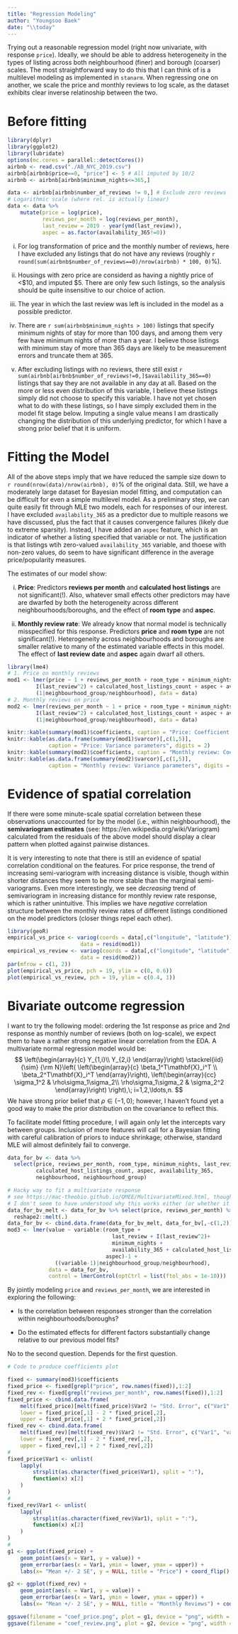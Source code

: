 ```yaml
---
title: "Regression Modeling"
author: "Youngsoo Baek"
date: "\\today"
---
```


Trying out a reasonable regression model (right now univariate, with response `price`). Ideally, we should be able to address heterogeneity in the types of listing across both neighbourhood (finer) and borough (coarser) scales. The most straightforward way to do this that I can think of is a multilevel modeling as implemented in `stanarm`. When regressing one on another, we scale the price and monthly reviews to log scale, as the dataset exhibits clear inverse relatinoship between the two.

# Before fitting

```r
library(dplyr)
library(ggplot2)
library(lubridate)
options(mc.cores = parallel::detectCores())
airbnb <- read.csv("./AB_NYC_2019.csv")
airbnb[airbnb$price==0, "price"] <- 5 # All imputed by 10/2
airbnb <- airbnb[airbnb$minimum_nights<=365,]

data <- airbnb[airbnb$number_of_reviews != 0,] # Exclude zero reviews
# Logarithmic scale (where rel. is actually linear)
data <- data %>% 
    mutate(price = log(price), 
           reviews_per_month = log(reviews_per_month),
           last_review = 2019 - year(ymd(last_review)),
           aspec = as.factor(availability_365!=0))
```


  i. For log transformation of price and the monthly number of reviews, here I have excluded any listings that do not have any reviews (roughly `r round(sum(airbnb$number_of_reviews==0)/nrow(airbnb) * 100, 0)`\%).
  
  ii. Housings with zero price are considerd as having a nightly price of <\$10, and imputed \$5. There are only few such listings, so the analysis should be quite insensitive to our choice of action.
  
  iii. The year in which the last review was left is included in the model as a possible predictor.
  
  iv. There are `r sum(airbnb$minimum_nights > 100)` listings that specify minimum nights of stay for more than 100 days, and among them very few have minimum nights of more than a year. I believe those listings with minimum stay of more than 365 days are likely to be measurement errors and truncate them at 365.
  
  v. After excluding listings with no reviews, there still exist `r sum(airbnb[airbnb$number_of_reviews!=0,]$availability_365==0)` listings that say they are not available in any day at all. Based on the more or less even distribution of this variable, I believe these listings simply did not choose to specify this variable. I have not yet chosen what to do with these listings, so I have simply excluded them in the model fit stage below. Imputing a single value means I am drastically changing the distribution of this underlying predictor, for which I have a strong prior belief that it is uniform.

# Fitting the  Model
All of the above steps imply that we have reduced the sample size down to `r round(nrow(data)/nrow(airbnb), 0)`\% of the original data. Still, we have a moderately large dataset for Bayesian model fitting, and computation can be difficult for even a simple multilevel model. As a preliminary step, we can quite easily fit through MLE two models, each for responses of our interest. I have excluded `availability_365` as a predictor due to multiple reasons we have discussed, plus the fact that it causes convergence failures (likely due to extreme sparsity). Instead, I have added an `aspec` feature, which is an indicator of whether a listing specified that variable or not. The justification is that listings wtih zero-valued `availability_365` variable, and thoese with non-zero values, do seem to have significant difference in the average price/popularity measures.

The estimates of our model show:

  i. **Price**: Predictors **reviews per month** and **calculated host listings** are not significant(!). Also, whatever small effects other predictors may have are dwarfed by both the heterogeneity across different neighbourhoods/boroughs, and the effect of **room type** and **aspec**. 
  
  ii. **Monthly review rate**: We already know that normal model is technically misspecified for this response. Predictors **price** and **room type** are not significant(!). Heterogeneity across neighbourhoods and boroughs are smaller relative to many of the estimated variable effects in this model. The effect of **last review date** and **aspec** again dwarf all others. 

```r
library(lme4)
# 1. Price on monthly reviews
mod1 <- lmer(price ~ 1 + reviews_per_month + room_type + minimum_nights + last_review + 
         I(last_review^2) + calculated_host_listings_count + aspec + availability_365 + 
         (1|neighbourhood_group/neighbourhood), data = data)
# 2. Monthly reviews on price
mod2 <- lmer(reviews_per_month ~ 1 + price + room_type + minimum_nights + last_review + 
         I(last_review^2) + calculated_host_listings_count + aspec + availability_365 + 
         (1|neighbourhood_group/neighbourhood), data = data)

knitr::kable(summary(mod1)$coefficients, caption = "Price: Coefficient estimates", digits = 2)
knitr::kable(as.data.frame(summary(mod1)$varcor)[,c(1,5)], 
             caption = "Price: Variance parameters", digits = 2)
knitr::kable(summary(mod2)$coefficients, caption = "Monthly review: Coefficient estiamtes", digits = 2)
knitr::kable(as.data.frame(summary(mod2)$varcor)[,c(1,5)], 
             caption = "Monthly review: Variance parameters", digits = 2)
```


# Evidence of spatial correlation
If there were some minute-scale spatial correlation between these observations unaccounted for by the model (i.e., within neighbourhood), the **semivariogram estimates** (see: https://en.wikipedia.org/wiki/Variogram) calculated from the residuals of the above model should display a clear pattern when plotted against pairwise distances. 

It is very interesting to note that there is still an evidence of spatial correlation conditional on the features. For price response, the trend of increasing semi-variogram with increasing distance is visible, though within shorter distances they seem to be more stable than the marginal semi-variograms. Even more interestingly, we see *decreasing* trend of semivariogram in increasing distance for monthly review rate response, which is rather unintuitive. This implies we have *negative* correlation structure between the monthly review rates of different listings conditioned on the model predictors (closer things repel each other).

```r
library(geoR)
empirical_vs_price <- variog(coords = data[,c("longitude", "latitude")],
                       data = resid(mod1))
empirical_vs_review <- variog(coords = data[,c("longitude", "latitude")],
                       data = resid(mod2))
par(mfrow = c(1, 2))
plot(empirical_vs_price, pch = 19, ylim = c(0, 0.6)) 
plot(empirical_vs_review, pch = 19, ylim = c(0.4, 1))
```

# Bivariate outcome regression
I want to try the following model: ordering the 1st response as price and 2nd response as monthly number of reviews (both on log-scale), we expect them to have a rather strong negative linear correlation from the EDA. A multivariate normal regression model would be:
$$
\left(\begin{array}{c}
Y_{1,i}\\ Y_{2,i} \end{array}\right) \stackrel{iid}{\sim} {\rm N}\left(
\left(\begin{array}{c}
\beta_1^T\mathbf{X}_i^T \\
\beta_2^T\mathbf{X}_i^T
\end{array}\right),
\left(\begin{array}{cc}
\sigma_1^2 & \rho\sigma_1\sigma_2\\
\rho\sigma_1\sigma_2 & \sigma_2^2
\end{array}\right)
\right),\; i=1,2,\ldots,n.
$$
We have strong prior belief that $\rho\in (-1,0)$; however, I haven't found yet a good way to make the prior distribution on the covariance to reflect this.

To facilitate model fitting procedure, I will again only let the intercepts vary between groups. Inclusion of more features will call for a Bayesian fitting with careful calibration of priors to induce shrinkage; otherwise, standard MLE will almost definitely fail to converge. 

```r
data_for_bv <- data %>% 
  select(price, reviews_per_month, room_type, minimum_nights, last_review, 
         calculated_host_listings_count, aspec, availability_365,
         neighbourhood, neighbourhood_group)

# Hacky way to fit a multivariate response
# see https://mac-theobio.github.io/QMEE/MultivariateMixed.html, though
# I don't seem to have understood why this works either (or whether it does work)
data_for_bv_melt <- data_for_bv %>% select(price, reviews_per_month) %>% 
  reshape2::melt(.)
data_for_bv <- cbind.data.frame(data_for_bv_melt, data_for_bv[,-c(1,2)])
mod3 <- lmer(value ~ variable:(room_type + 
                                 last_review + I(last_review^2)+ 
                                 minimum_nights + 
                                 availability_365 + calculated_host_listings_count + 
                               aspec)-1 + 
               ((variable-1)|neighbourhood_group/neighbourhood),
             data = data_for_bv,
             control = lmerControl(optCtrl = list(ftol_abs = 1e-10)))
```

By jointly modeling `price` and `reviews_per_month`, we are interested in exploring the following:

  * Is the correlation between responses stronger than the correlation within neighbourhoods/boroughs?
  
  * Do the estimated effects for different factors substantially change relative to our previous model fits?

No to the second question. Depends for the first question.

```r
# Code to produce coefficients plot

fixed <- summary(mod3)$coefficients
fixed_price <- fixed[grepl("price", row.names(fixed)),1:2]
fixed_rev <- fixed[grepl("reviews_per_month", row.names(fixed)),1:2]
fixed_price <- cbind.data.frame(
    melt(fixed_price)[melt(fixed_price)$Var2 != "Std. Error", c("Var1", "value")], 
    lower = fixed_price[,1] - 2 * fixed_price[,2],
    upper = fixed_price[,1] + 2 * fixed_price[,2])
fixed_rev <- cbind.data.frame(
    melt(fixed_rev)[melt(fixed_rev)$Var2 != "Std. Error", c("Var1", "value")], 
    lower = fixed_rev[,1] - 2 * fixed_rev[,2],
    upper = fixed_rev[,1] + 2 * fixed_rev[,2])
#
fixed_price$Var1 <- unlist(
    lapply(
        strsplit(as.character(fixed_price$Var1), split = ":"), 
        function(x) x[2]
    )
)
#
fixed_rev$Var1 <- unlist(
    lapply(
        strsplit(as.character(fixed_rev$Var1), split = ":"), 
        function(x) x[2]
    )
)
#
g1 <- ggplot(fixed_price) + 
    geom_point(aes(x = Var1, y = value)) + 
    geom_errorbar(aes(x = Var1, ymin = lower, ymax = upper)) + 
    labs(x= "Mean +/- 2 SE", y = NULL, title = "Price") + coord_flip()

g2 <- ggplot(fixed_rev) + 
    geom_point(aes(x = Var1, y = value)) + 
    geom_errorbar(aes(x = Var1, ymin = lower, ymax = upper)) +
    labs(x= "Mean +/- 2 SE", y = NULL, title = "Monthly Reviews") + coord_flip()

ggsave(filename = "coef_price.png", plot = g1, device = "png", width = 7, height = 5, units = "in")
ggsave(filename = "coef_review.png", plot = g2, device = "png", width = 7, height = 5, units = "in")
```

